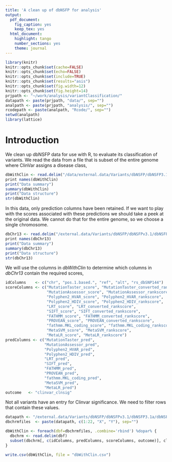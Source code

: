 ```yaml
---
title: 'A clean up of dbNSFP for analysis'
output:
  pdf_document:
    fig_caption: yes
    keep_tex: yes
  html_document:
    highlight: tango
    number_sections: yes
    theme: journal
---
```


``` r

library(knitr)
knitr::opts_chunk$set(cache=FALSE)
knitr::opts_chunk$set(echo=FALSE)
knitr::opts_chunk$set(include=TRUE)
knitr::opts_chunk$set(results="asis")
knitr::opts_chunk$set(fig.width=12)
knitr::opts_chunk$set(fig.height=14)
prjpath <- "~/work/analysis/variantClassification/"
datapath <- paste(prjpath, "data/", sep="")
analpath <- paste(prjpath, "analysis/", sep="")
rcodepath <- paste(analpath, "Rcode/", sep="")
setwd(analpath)
library(lattice)

```

# Introduction


We clean up dbNSFP data for use with R, to evaluate its classification of variants.
We read the data from a file that is subset of the entire genome where ClinVar assigns a disease class,

```r

dbWithClin <- read.delim("/data/external.data/Variants/dbNSFP/dbNSFP3.1a/dbNSFP3.1a_variant.ClinVar.PathoTools.txt")
print names(dbWithClin)
print("Data summary")
summary(dbWithClin)
print("Data structure")
str(dbWithClin)

```

In this data, only prediction columns have been retained. If we want to play with the scores associated with these predictions we should take a peek at the original data. We cannot do that for the entire genome, so we choose a single chromosome.

```r

dbChr13 <- read.delim("/external.data/Variants/dbNSFP/dbNSFPv3.1/dbNSFP3.1a/dbNSFP3.1a_variant.chr13")
print names(dbChr13)
print("Data summary")
summary(dbChr13)
print("Data structure")
str(dbChr13)

```

We will use the columns in *dbWithClin* to determine which columns in *dbChr13* contain the required scores,

```r

idColumns    <- c("chr", "pos.1.based.", "ref", "alt", "rs_dbSNP144")
scoreColumns <- c("MutationTaster_score", "MutationTaster_converted_rankscore",
                  "MutationAssessor_score", "MutationAssessor_rankscore",
                  "Polyphen2_HVAR_score", "Polyphen2_HVAR_rankscore",
                  "Polyphen2_HDIV_score", "Polyphen2_HDIV_rankscore",
                  "LRT_score", "LRT_converted_rankscore",
                  "SIFT_score", "SIFT_converted_rankscore",
                  "FATHMM_score", "FATHMM_converted_rankscore",
                  "PROVEAN_score", "PROVEAN_converted_rankscore",
                  "fathmm.MKL_coding_score", "fathmm.MKL_coding_rankscore",
                  "MetaSVM_score", "MetaSVM_rankscore",
                  "MetaLR_score", "MetaLR_rankscore")
predColumns <- c("MutationTaster_pred",
                 "MutationAssessor_pred",
                 "Polyphen2_HVAR_pred",
                 "Polyphen2_HDIV_pred",
                 "LRT_pred",
                 "SIFT_pred",
                 "FATHMM_pred",
                 "PROVEAN_pred",
                 "fathmm.MKL_coding_pred",
                 "MetaSVM_pred",
                 "MetaLR_pred")
outcome   <- "clinvar_clnsig"


```


Not all variants have an entry for Clinvar significance. We need to filter rows that contain these values.

```r

datapath <- "/external.data/Variants/dbNSFP/dbNSFPv3.1/dbNSFP3.1a/dbNSFP3.1a_variant.chr"
dbchrmfiles  <- paste(datapath, c(1:22, "X", "Y"), sep="")

dbWithClin <- foreach(dbf=dbchrmfiles, .combine='rbind') %dopar% {
  dbchrm <- read.delim(dbf)
  subset(dbchrm[, c(idColumns, predColumns, scoreColumns, outcome)], clinvar_clnsig != ".")
}

write.csv(dbWithClin, file = "dbWithClin.csv")


```
  
                              
